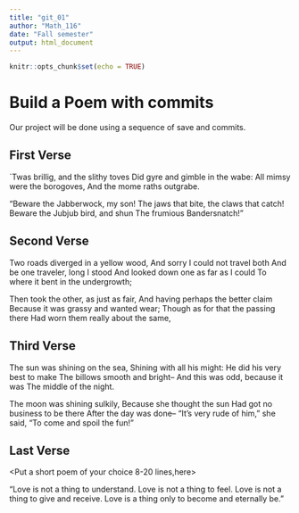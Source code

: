 ---
title: "git_01"
author: "Math_116"
date: "Fall semester"
output: html_document
---

```{r setup, include=FALSE}
knitr::opts_chunk$set(echo = TRUE)
```
# Build a Poem with commits
Our project will be done using a sequence of save and commits.

## First Verse 
<Put the first two verses of Jabberwocky by Lewis Carrol in this section>
`Twas brillig, and the slithy toves
Did gyre and gimble in the wabe:
All mimsy were the borogoves,
And the mome raths outgrabe.

"Beware the Jabberwock, my son!
The jaws that bite, the claws that catch!
Beware the Jubjub bird, and shun
The frumious Bandersnatch!"

## Second Verse
<Put the first two verses of The Road Not Taken by Robert Frost here>

Two roads diverged in a yellow wood,
And sorry I could not travel both
And be one traveler, long I stood
And looked down one as far as I could
To where it bent in the undergrowth;

Then took the other, as just as fair,
And having perhaps the better claim
Because it was grassy and wanted wear;
Though as for that the passing there
Had worn them really about the same,

## Third Verse
<Put the first two verses of The Walrus and the Carpenter here>

The sun was shining on the sea,
Shining with all his might:
He did his very best to make
The billows smooth and bright--
And this was odd, because it was
The middle of the night.

The moon was shining sulkily,
Because she thought the sun
Had got no business to be there
After the day was done--
"It's very rude of him," she said,
"To come and spoil the fun!"

## Last Verse
<Put a short poem of your choice 8-20 lines,here>

"Love is not a thing to understand.
Love is not a thing to feel.
Love is not a thing to give and receive. 
Love is a thing only to become
and eternally be."

